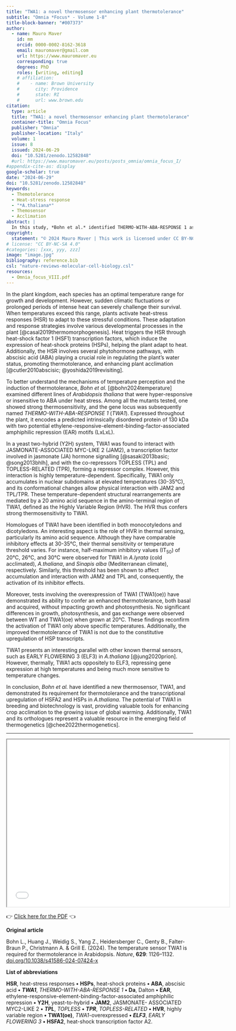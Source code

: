 ```yaml
---
title: "TWA1: a novel thermosensor enhancing plant thermotolerance"
subtitle: "Omnia *Focus* - Volume 1-8"
title-block-banner: "#007373"
author:
  - name: Mauro Maver
    id: mm
    orcid: 0000-0002-8162-3618
    email: mauromaver@gmail.com
    url: https://www.mauromaver.eu
    corresponding: true
    degrees: PhD
    roles: [writing, editing]
    # affiliation: 
    #    - name: Brown University
    #      city: Providence
    #      state: RI
    #      url: www.brown.edu
citation:
  type: article
  title: "TWA1: a novel thermosensor enhancing plant thermotolerance"
  container-title: "Omnia Focus"
  publisher: "Omnia"
  publisher-location: "Italy"
  volume: 1
  issue: 8
  issued: 2024-06-29
  doi: "10.5281/zenodo.12582848"
  #url: https://www.mauromaver.eu/posts/posts_omnia/omnia_focus_I/
#appendix-cite-as: display
google-scholar: true
date: "2024-06-29"
doi: "10.5281/zenodo.12582848"
keywords:
  - Themotolerance
  - Heat-stress response
  - "*A.thaliana*"
  - Themosensor
  - Acclimation
abstract: |
  In this study, *Bohn et al.* identified THERMO-WITH-ABA-RESPONSE 1 as a novel thermosensor in *A.thaliana*. This sensor is crucial for thermotolerance and heat-stress response as it interacts with key transcription factors and co-repressors in a temperature-dependent mechanism. This discovery has the potential to significantly improve crop acclimation to global warming through biotechnological applications.
copyright:
  statement: "© 2024 Mauro Maver | This work is licensed under CC BY-NC-SA 4.0"
# license: "CC BY-NC-SA 4.0"
#categories: [xxx, yyy, zzz]
image: "image.jpg"
bibliography: reference.bib
csl: "nature-reviews-molecular-cell-biology.csl"
resources: 
  - Omnia_focus_VIII.pdf
---
```


::: drop-cap
In the plant kingdom, each species has an optimal temperature range for growth and development. However, sudden climatic fluctuations or prolonged periods of intense heat can severely challenge their survival. When temperatures exceed this range, plants activate heat-stress responses (HSR) to adapt to these stressful conditions. These adaptation and response strategies involve various developmental processes in the plant [@casal2019thermomorphogenesis]. Heat triggers the HSR through heat-shock factor 1 (HSF1) transcription factors, which induce the expression of heat-shock proteins (HSPs), helping the plant adapt to heat. Additionally, the HSR involves several phytohormone pathways, with abscisic acid (ABA) playing a crucial role in regulating the plant's water status, promoting thermotolerance, and enhancing plant acclimation [@cutler2010abscisic; @yoshida2019revisiting].
:::

To better understand the mechanisms of temperature perception and the induction of thermotolerance, *Bohn et al.* [@bohn2024temperature] examined different lines of *Arabidopsis thaliana* that were hyper-responsive or insensitive to ABA under heat stress. Among all the mutants tested, one showed strong thermosensitivity, and the gene locus was subsequently named *THERMO-WITH-ABA-RESPONSE 1* (*TWA1*). Expressed throughout the plant, it encodes a predicted intrinsically disordered protein of 130 kDa with two potential ethylene-responsive-element-binding-factor-associated amphiphilic repression (EAR) motifs (LxLxL).

In a yeast two-hybrid (Y2H) system, TWA1 was found to interact with JASMONATE-ASSOCIATED MYC-LIKE 2 (JAM2), a transcription factor involved in jasmonate (JA) hormone signalling [@sasaki2013basic; @song2013bhlh], and with the co-repressors TOPLESS (TPL) and TOPLESS-RELATED (TPR), forming a repressor complex. However, this interaction is highly temperature-dependent. Specifically, TWA1 only accumulates in nuclear subdomains at elevated temperatures (30-35°C), and its conformational changes allow physical interaction with JAM2 and TPL/TPR. These temperature-dependent structural rearrangements are mediated by a 20 amino acid sequence in the amino-terminal region of TWA1, defined as the Highly Variable Region (HVR). The HVR thus confers strong thermosensitivity to TWA1.

Homologues of TWA1 have been identified in both monocotyledons and dicotyledons. An interesting aspect is the role of HVR in thermal sensing, particularly its amino acid sequence. Although they have comparable inhibitory effects at 30-35°C, their thermal sensitivity or temperature threshold varies. For instance, half-maximum inhibitory values (IT<sub>50</sub>) of 20°C, 26°C, and 30°C were observed for TWA1 in *A.lyrata* (cold acclimated), *A.thaliana*, and *Sinapis alba* (Mediterranean climate), respectively. Similarly, this threshold has been shown to affect accumulation and interaction with JAM2 and TPL and, consequently, the activation of its inhibitor effects.

Moreover, tests involving the overexpression of TWA1 (TWA1(oe)) have demonstrated its ability to confer an enhanced thermotolerance, both basal and acquired, without impacting growth and photosynthesis. No significant differences in growth, photosynthesis, and gas exchange were observed between WT and TWA1(oe) when grown at 20°C. These findings reconfirm the activation of TWA1 only above specific temperatures. Additionally, the improved thermotolerance of TWA1 is not due to the constitutive upregulation of HSP transcripts.

TWA1 presents an interesting parallel with other known thermal sensors, such as EARLY FLOWERING 3 (ELF3) in *A.thaliana* [@jung2020prion]. However, thermally, TWA1 acts oppositely to ELF3, repressing gene expression at high temperatures and being much more sensitive to temperature changes.

In conclusion, *Bohn et al.* have identified a new thermosensor, TWA1, and demonstrated its requirement for thermotolerance and the transcriptional upregulation of HSFA2 and HSPs in *A.thaliana*. The potential of TWA1 in breeding and biotechnology is vast, providing valuable tools for enhancing crop acclimation to the growing issue of global warming. Additionally, TWA1 and its orthologues represent a valuable resource in the emerging field of thermogenetics [@chee2022thermogenetics].

------------------------------------------------------------------------

::: {style="text-align: center"}
<iframe width="600" height="450" src="Omnia_focus_VIII.pdf">

</iframe>
:::

::: PDF
👉 [Click here for the PDF](Omnia_focus_VIII.pdf "Here you can download the PDF version") 👈
:::

::: {.callout-note appearance="minimal"}
**Original article**

Bohn L., Huang J., Weidig S., Yang Z., Heidersberger C., Genty B., Falter-Braun P., Christmann A. & Grill E. (2024). The temperature sensor TWA1 is required for thermotolerance in Arabidopsis. *Nature*, **629**: 1126–1132. [doi.org/10.1038/s41586-024-07424-x](https://doi.org/10.1038/s41586-024-07424-x)

**List of abbreviations**

**HSR**, heat-stress responses **•** **HSPs**, heat-shock proteins **•** **ABA**, abscisic acid **•** ***TWA1***, *THERMO-WITH-ABA-RESPONSE 1* **•** **Da**, Dalton **•** **EAR**, ethylene-responsive-element-binding-factor-associated amphiphilic repression **•** **Y2H**, yeast-to-hybrid **•** **JAM2**, JASMONATE- ASSOCIATED MYC2-LIKE 2 **•** ***TPL***, *TOPLESS* **•** ***TPR***, *TOPLESS-RELATED* **•** **HVR**, highly variable region **•** **TWA1(oe)**, *TWA1*-overexpressed **•** ***ELF3***, *EARLY FLOWERING 3* **•** **HSFA2**, heat-shock transcription factor A2.
:::
